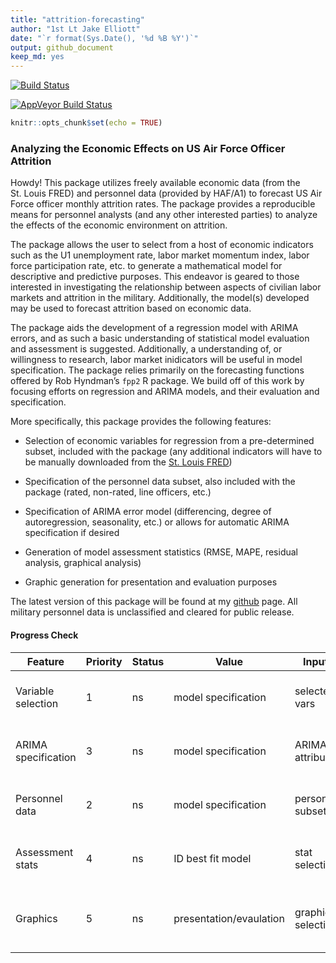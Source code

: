 ```yaml
---
title: "attrition-forecasting"
author: "1st Lt Jake Elliott"
date: "`r format(Sys.Date(), '%d %B %Y')`"
output: github_document
keep_md: yes
---
```


[![Build Status](https://travis-ci.org/jtelliott/attrition-forecast.svg?branch=master)](https://travis-ci.org/jtlliott/attrition-forecast)

[![AppVeyor Build Status](https://ci.appveyor.com/api/projects/status/github/jtelliott/attrition-forecast?branch=master&svg=true)](https://ci.appveyor.com/project/jtelliott/attrition-forecast)

<!-- don't ever edit README.md, go to README.Rmd instead -->

```r
knitr::opts_chunk$set(echo = TRUE)
```

### Analyzing the Economic Effects on US Air Force Officer Attrition

Howdy! This package utilizes freely available economic data (from the St. Louis FRED)
and personnel data (provided by HAF/A1) to forecast US Air Force officer 
monthly attrition rates. The package provides a reproducible means for personnel
analysts (and any other interested parties) to analyze the effects of the 
economic environment on attrition. 

The package allows the user to select from a host of economic indicators such as the 
U1 unemployment rate, labor market momentum index, labor force participation rate, etc.
to generate a mathematical model for descriptive and predictive purposes. This endeavor 
is geared to those interested in investigating the relationship between aspects of 
civilian labor markets and attrition in the military. Additionally, the model(s) developed
may be used to forecast attrition based on economic data.

The package aids the development of a regression model with ARIMA errors, and as such 
a basic understanding of statistical model evaluation and assessment is suggested. 
Additionally, a understanding of, or willingness to research, labor market inidicators 
will be useful in model specification. The package relies primarily on the 
forecasting functions offered by Rob Hyndman's `fpp2` R package. We build off of 
this work by focusing efforts on regression and ARIMA models, and their 
evaluation and specification.

More specifically, this package provides the following features:

* Selection of economic variables for regression from a pre-determined subset, 
included with the package (any additional indicators will have to be manually 
downloaded from the [St. Louis FRED](https://fred.stlouisfed.org/))

* Specification of the personnel data subset, also included with the package 
(rated, non-rated, line officers, etc.)

* Specification of ARIMA error model (differencing, degree of autoregression, 
seasonality, etc.) or allows for automatic ARIMA specification if desired

* Generation of model assessment statistics (RMSE, MAPE, residual analysis, graphical analysis)

* Graphic generation for presentation and evaluation purposes

The latest version of this package will be found at my [github](https://github.com/jtelliott/attrition-forecast) page. All military 
personnel data is unclassified and cleared for public release. 

#### Progress Check

| Feature             | Priority  | Status  | Value               | Inputs           | Outputs        | Timeline |
| ---                 | ---       | ---     | ---                 | ---              | ---                               | ---                          |
| Variable selection  | 1         | ns      | model specification | selected vars    | selected vars  | sufficient time for current deadline | 
| ARIMA specification | 3         | ns      | model specification | ARIMA attributes | selected model attributes | sufficient time for current deadline |
| Personnel data      | 2         | ns      | model specification | personnel subset | selected subset | sufficient time for current deadline |
| Assessment stats    | 4         | ns      | ID best fit model   | stat selection   | residual plots, accuracy measures | sufficient time for current deadline  |
| Graphics            | 5         | ns      | presentation/evaulation | graphic selection | forecast plots over actual data   | sufficient time for current deadline  |
